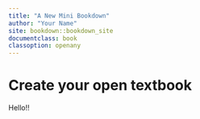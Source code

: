 ```yaml
---
title: "A New Mini Bookdown"
author: "Your Name"
site: bookdown::bookdown_site
documentclass: book
classoption: openany
---
```


# Create your open textbook

Hello!!
